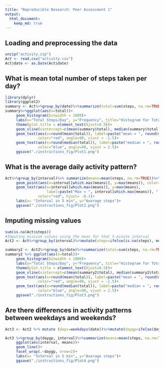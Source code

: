 ```yaml
---
title: "Reproducible Research: Peer Assessment 1"
output: 
  html_document:
    keep_md: true
---
```



## Loading and preprocessing the data
```r
unzip("activity.zip")
Act <- read.csv("activity.csv")
Act$date <- as.Date(Act$date)
```

## What is mean total number of steps taken per day?
```r
library(dplyr)
library(ggplot2)
summary <- Act%>%group_by(date)%>%summarize(total=sum(steps, na.rm=TRUE))
summary%>%ggplot(aes(x=total))+
     geom_histogram(binwidth = 1000)+
     labs(x="Total Steps/Day", y="Frequency", title="Histogram for Total steps per day (NA removed)")+
     theme(plot.title = element_text(hjust=0.5))+
     geom_vline(xintercept=c(mean(summary$total), median(summary$total)), color=c("red","blue")) +
     geom_text(aes(x=round(mean(total)), label=paste("mean = ", round(mean(total),2)), y= 8.5), 
               color="red", angle=90, vjust = -1.5)+
     geom_text(aes(x=round(median(total)), label=paste("median = ", round(median(total),2)), y= 8.5), 
               color="blue", angle=90, vjust = 2.5)+
     ggsave("./instructions_fig/Plot1.png")
```


## What is the average daily activity pattern?
```r
Act%>%group_by(interval)%>% summarize(means=mean(steps, na.rm=TRUE))%>%ggplot(aes(interval, means))+geom_line()+
     geom_point(aes(x=interval[which.max(means)], y=max(means)), color="red")+
     geom_text(aes(x=interval[which.max(means)], y=max(means), 
                   label=paste("Max = ", interval[which.max(means)], " min, ", round(max(means), 2), " steps !")), 
               color="red", hjust= -0.1)+
     labs(x= "Interval in 5 min", y="Average steps")+
     ggsave("./instructions_fig/Plot2.png")
```

## Imputing missing values

```r
sum(is.na(Act$steps))
#Imputing mission values using the mean for that 5-minute interval
Act2 <- Act%>%group_by(interval)%>%mutate(steps=ifelse(is.na(steps), mean(steps, na.rm=TRUE), steps))

summary2 <- Act2%>%group_by(date)%>%summarize(total=sum(steps, na.rm=TRUE))
summary2 %>% ggplot(aes(x=total))+
     geom_histogram(binwidth = 1000)+
     labs(x="Total Steps/Day", y="Frequency", title="Histogram for Total steps per day (NA Imputed)")+
     theme(plot.title = element_text(hjust=0.5))+
     geom_vline(xintercept=c(mean(summary2$total), median(summary2$total)), color=c("red","blue")) +
     geom_text(aes(x=round(mean(total)), label=paste("mean = ", round(mean(total),2)), y= 8.5), 
               color="red", angle=90, vjust = -1.5)+
     geom_text(aes(x=round(median(total)), label=paste("median = ", round(median(total),2)), y= 8.5), 
               color="blue", angle=90, vjust = 2.5)+
     ggsave("./instructions_fig/Plot3.png")
```


## Are there differences in activity patterns between weekdays and weekends?
```r
Act3 <- Act2 %>% mutate (days=weekdays(date))%>%mutate(daygp=ifelse(days=="Sunday"| days=="Saturday", "Weekend", "Weekdays"))%>%mutate(daygp=factor(daygp))

Act3 %>%group_by(daygp, interval)%>%summarize(means=mean(steps, na.rm=TRUE))%>%
     ggplot(aes(interval, means))+
     geom_line()+
     facet_wrap(.~daygp, nrow=2)+
     labs(x= "Interval in 5 min", y="Average steps")+
     ggsave("./instructions_fig/Plot4.png")
```




